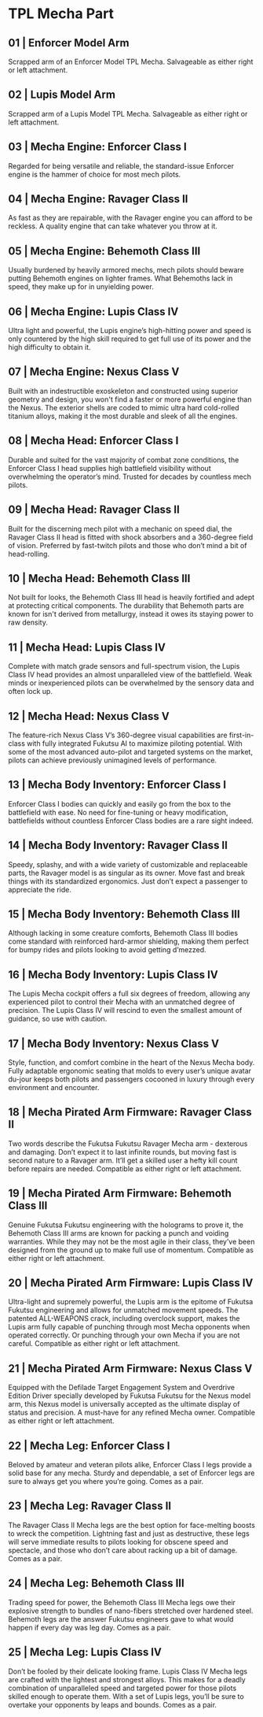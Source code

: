 
# TPL Mecha Part

## 01 | Enforcer Model Arm

Scrapped arm of an Enforcer Model TPL Mecha. Salvageable as either right or left attachment.

## 02 | Lupis Model Arm

Scrapped arm of a Lupis Model TPL Mecha. Salvageable as either right or left attachment.


## 03 | Mecha Engine: Enforcer Class I

Regarded for being versatile and reliable, the standard-issue Enforcer engine is the hammer of choice for most mech pilots.

## 04 | Mecha Engine: Ravager Class II

As fast as they are repairable, with the Ravager engine you can afford to be reckless. A quality engine that can take whatever you throw at it.

## 05 | Mecha Engine: Behemoth Class III

Usually burdened by heavily armored mechs, mech pilots should beware putting Behemoth engines on lighter frames. What Behemoths lack in speed, they make up for in unyielding power.

## 06 | Mecha Engine: Lupis Class IV

Ultra light and powerful, the Lupis engine’s high-hitting power and speed is only countered by the high skill required to get full use of its power and the high difficulty to obtain it.

## 07 | Mecha Engine: Nexus Class V

Built with an indestructible exoskeleton and constructed using superior geometry and design, you won't find a faster or more powerful engine than the Nexus. The exterior shells are coded to mimic ultra hard cold-rolled titanium alloys, making it the most durable and sleek of all the engines.

## 08 | Mecha Head: Enforcer Class I

Durable and suited for the vast majority of combat zone conditions, the Enforcer Class I head supplies high battlefield visibility without overwhelming the operator’s mind. Trusted for decades by countless mech pilots.

## 09 | Mecha Head: Ravager Class II

Built for the discerning mech pilot with a mechanic on speed dial, the Ravager Class II head is fitted with shock absorbers and a 360-degree field of vision. Preferred by fast-twitch pilots and those who don’t mind a bit of head-rolling.

## 10 | Mecha Head: Behemoth Class III

Not built for looks, the Behemoth Class III head is heavily fortified and adept at protecting critical components. The durability that Behemoth parts are known for isn't derived from metallurgy, instead it owes its staying power to raw density.

## 11 | Mecha Head: Lupis Class IV

Complete with match grade sensors and full-spectrum vision, the Lupis Class IV head provides an almost unparalleled view of the battlefield. Weak minds or inexperienced pilots can be overwhelmed by the sensory data and often lock up.

## 12 | Mecha Head: Nexus Class V

The feature-rich Nexus Class V’s 360-degree visual capabilities are first-in-class with fully integrated Fukutsu AI to maximize piloting potential. With some of the most advanced auto-pilot and targeted systems on the market, pilots can achieve previously unimagined levels of performance.

## 13 | Mecha Body Inventory: Enforcer Class I

Enforcer Class I bodies can quickly and easily go from the box to the battlefield with ease. No need for fine-tuning or heavy modification, battlefields without countless Enforcer Class bodies are a rare sight indeed.

## 14 | Mecha Body Inventory: Ravager Class II

Speedy, splashy, and with a wide variety of customizable and replaceable parts, the Ravager model is as singular as its owner. Move fast and break things with its standardized ergonomics. Just don’t expect a passenger to appreciate the ride.

## 15 | Mecha Body Inventory: Behemoth Class III

Although lacking in some creature comforts, Behemoth Class III bodies come standard with reinforced hard-armor shielding, making them perfect for bumpy rides and pilots looking to avoid getting d’mezzed.

## 16 | Mecha Body Inventory: Lupis Class IV

The Lupis Mecha cockpit offers a full six degrees of freedom, allowing any experienced pilot to control their Mecha with an unmatched degree of precision. The Lupis Class IV will rescind to even the smallest amount of guidance, so use with caution.

## 17 | Mecha Body Inventory: Nexus Class V

Style, function, and comfort combine in the heart of the Nexus Mecha body. Fully adaptable ergonomic seating that molds to every user’s unique avatar du-jour keeps both pilots and passengers cocooned in luxury through every environment and encounter.

## 18 | Mecha Pirated Arm Firmware: Ravager Class II

Two words describe the Fukutsa Fukutsu Ravager Mecha arm - dexterous and damaging. Don’t expect it to last infinite rounds, but moving fast is second nature to a Ravager arm. It’ll get a skilled user a hefty kill count before repairs are needed. Compatible as either right or left attachment.

## 19 | Mecha Pirated Arm Firmware: Behemoth Class III

Genuine Fukutsa Fukutsu engineering with the holograms to prove it, the Behemoth Class III arms are known for packing a punch and voiding warranties. While they may not be the most agile in their class, they’ve been designed from the ground up to make full use of momentum. Compatible as either right or left attachment.

## 20 | Mecha Pirated Arm Firmware: Lupis Class IV

Ultra-light and supremely powerful, the Lupis arm is the epitome of Fukutsa Fukutsu engineering and allows for unmatched movement speeds. The patented ALL-WEAPONS crack, including overclock support, makes the Lupis arm fully capable of punching through most Mecha opponents when operated correctly. Or punching through your own Mecha if you are not careful. Compatible as either right or left attachment.

## 21 | Mecha Pirated Arm Firmware: Nexus Class V

Equipped with the Defilade Target Engagement System and Overdrive Edition Driver specially developed by Fukutsa Fukutsu for the Nexus model arm, this Nexus model is universally accepted as the ultimate display of status and precision. A must-have for any refined Mecha owner. Compatible as either right or left attachment.

## 22 | Mecha Leg: Enforcer Class I

Beloved by amateur and veteran pilots alike, Enforcer Class I legs provide a solid base for any mecha. Sturdy and dependable, a set of Enforcer legs are sure to always get you where you’re going. Comes as a pair.

## 23 | Mecha Leg: Ravager Class II

The Ravager Class II Mecha legs are the best option for face-melting boosts to wreck the competition. Lightning fast and just as destructive, these legs will serve immediate results to pilots looking for obscene speed and spectacle, and those who don’t care about racking up a bit of damage. Comes as a pair.

## 24 | Mecha Leg: Behemoth Class III

Trading speed for power, the Behemoth Class III Mecha legs owe their explosive strength to bundles of nano-fibers stretched over hardened steel. Behemoth legs are the answer Fukutsu engineers gave to what would happen if every day was leg day. Comes as a pair.

## 25 | Mecha Leg: Lupis Class IV

Don’t be fooled by their delicate looking frame. Lupis Class IV Mecha legs are crafted with the lightest and strongest alloys. This makes for a deadly combination of unparalleled speed and targeted power for those pilots skilled enough to operate them. With a set of Lupis legs, you’ll be sure to overtake your opponents by leaps and bounds. Comes as a pair.
